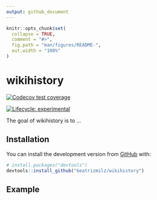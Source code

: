 ```yaml
---
output: github_document
---
```


<!-- README.md is generated from README.Rmd. Please edit that file -->

```r
knitr::opts_chunk$set(
  collapse = TRUE,
  comment = "#>",
  fig.path = "man/figures/README-",
  out.width = "100%"
)
```

# wikihistory

 <!-- badges: start -->
[![Codecov test coverage](https://codecov.io/gh/beatrizmilz/wikihistory/branch/main/graph/badge.svg)](https://codecov.io/gh/beatrizmilz/wikihistory?branch=main)
  
<!-- badges: start -->
[![Lifecycle: experimental](https://img.shields.io/badge/lifecycle-experimental-orange.svg)](https://lifecycle.r-lib.org/articles/stages.html#experimental)
<!-- badges: end -->
  <!-- badges: end -->

The goal of wikihistory is to ...

## Installation

You can install the development version from [GitHub](https://github.com/) with:

``` r
# install.packages("devtools")
devtools::install_github("beatrizmilz/wikihistory")
```
## Example

